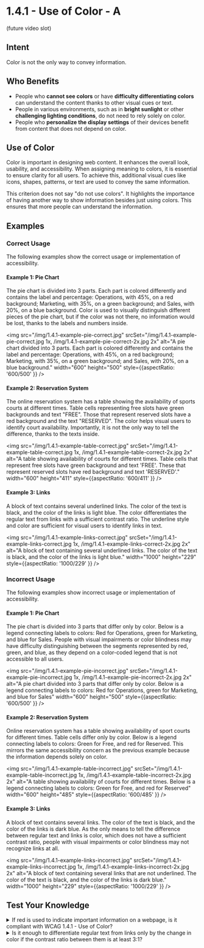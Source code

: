 # 1.4.1 - Use of Color - A

(future video slot)

## Intent

Color is not the only way to convey information.

## Who Benefits

- People who **cannot see colors** or have **difficulty differentiating colors** can understand the content thanks to other visual cues or text.
- People in various environments, such as in **bright sunlight** or other **challenging lighting conditions**, do not need to rely solely on color.
- People who **personalize the display settings** of their devices benefit from content that does not depend on color.

## Use of Color

Color is important in designing web content. It enhances the overall look, usability, and accessibility. When assigning meaning to colors, it is essential to ensure clarity for all users. To achieve this, additional visual cues like icons, shapes, patterns, or text are used to convey the same information.

This criterion does not say "do not use colors". It highlights the importance of having another way to show information besides just using colors. This ensures that more people can understand the information.

## Examples

### Correct Usage

The following examples show the correct usage or implementation of accessibility.

#### Example 1: Pie Chart

The pie chart is divided into 3 parts. Each part is colored differently and contains the label and percentage: Operations, with 45%, on a red background; Marketing, with 35%, on a green background; and Sales, with 20%, on a blue background. Color is used to visually distinguish different pieces of the pie chart, but if the color was not there, no information would be lost, thanks to the labels and numbers inside.

<img src="/img/1.4.1-example-pie-correct.jpg" srcSet="/img/1.4.1-example-pie-correct.jpg 1x, /img/1.4.1-example-pie-correct-2x.jpg 2x" alt="A pie chart divided into 3 parts. Each part is colored differently and contains the label and percentage: Operations, with 45%, on a red background; Marketing, with 35%, on a green background; and Sales, with 20%, on a blue background." width="600" height="500" style={{aspectRatio: '600/500' }} />

#### Example 2: Reservation System

The online reservation system has a table showing the availability of sports courts at different times. Table cells representing free slots have green backgrounds and text "FREE". Those that represent reserved slots have a red background and the text "RESERVED". The color helps visual users to identify court availability. Importantly, it is not the only way to tell the difference, thanks to the texts inside.

<img src="/img/1.4.1-example-table-correct.jpg" srcSet="/img/1.4.1-example-table-correct.jpg 1x, /img/1.4.1-example-table-correct-2x.jpg 2x" alt="A table showing availability of courts for different times. Table cells that represent free slots have green background and text 'FREE'. These that represent reserved slots have red background and text 'RESERVED'." width="600" height="411" style={{aspectRatio: '600/411' }} />

#### Example 3: Links

A block of text contains several underlined links. The color of the text is black, and the color of the links is light blue. The color differentiates the regular text from links with a sufficient contrast ratio. The underline style and color are sufficient for visual users to identify links in text.

<img src="/img/1.4.1-example-links-correct.jpg" srcSet="/img/1.4.1-example-links-correct.jpg 1x, /img/1.4.1-example-links-correct-2x.jpg 2x" alt="A block of text containing several underlined links. The color of the text is black, and the color of the links is light blue." width="1000" height="229" style={{aspectRatio: '1000/229' }} />

### Incorrect Usage

The following examples show incorrect usage or implementation of accessibility.

#### Example 1: Pie Chart

The pie chart is divided into 3 parts that differ only by color. Below is a legend connecting labels to colors: Red for Operations, green for Marketing, and blue for Sales. People with visual impairments or color blindness may have difficulty distinguishing between the segments represented by red, green, and blue, as they depend on a color-coded legend that is not accessible to all users.

<img src="/img/1.4.1-example-pie-incorrect.jpg" srcSet="/img/1.4.1-example-pie-incorrect.jpg 1x, /img/1.4.1-example-pie-incorrect-2x.jpg 2x" alt="A pie chart divided into 3 parts that differ only by color. Below is a legend connecting labels to colors: Red for Operations, green for Marketing, and blue for Sales" width="600" height="500" style={{aspectRatio: '600/500' }} />

#### Example 2: Reservation System

Online reservation system has a table showing availability of sport courts for different times. Table cells differ only by color. Below is a legend connecting labels to colors: Green for Free, and red for Reserved. This mirrors the same accessibility concern as the previous example because the information depends solely on color.

<img src="/img/1.4.1-example-table-incorrect.jpg" srcSet="/img/1.4.1-example-table-incorrect.jpg 1x, /img/1.4.1-example-table-incorrect-2x.jpg 2x" alt="A table showing availability of courts for different times. Below is a legend connecting labels to colors: Green for Free, and red for Reserved" width="600" height="485" style={{aspectRatio: '600/485' }} />

#### Example 3: Links

A block of text contains several links. The color of the text is black, and the color of the links is dark blue. As the only means to tell the difference between regular text and links is color, which does not have a sufficient contrast ratio, people with visual impairments or color blindness may not recognize links at all.

<img src="/img/1.4.1-example-links-incorrect.jpg" srcSet="/img/1.4.1-example-links-incorrect.jpg 1x, /img/1.4.1-example-links-incorrect-2x.jpg 2x" alt="A block of text containing several links that are not underlined. The color of the text is black, and the color of the links is dark blue." width="1000" height="229" style={{aspectRatio: '1000/229' }} />

## Test Your Knowledge

<details>
   <summary>
      <span>If red is used to indicate important information on a webpage, is it compliant with WCAG 1.4.1 - Use of Color?</span>
   </summary>
   It is compliant if there is additional non-color information or context provided, ensuring that users who may not perceive the color red can still understand the importance of the information.
</details>

<details>
   <summary>
      <span>Is it enough to differentiate regular text from links only by the change in color if the contrast ratio between them is at least 3:1?</span>
   </summary>
   It is enough to meet WCAG conformance but is not a great user experience. Not relying only on color and providing more visual clues, such as underlined styles for links, would enhance the experience for many users.
</details>
